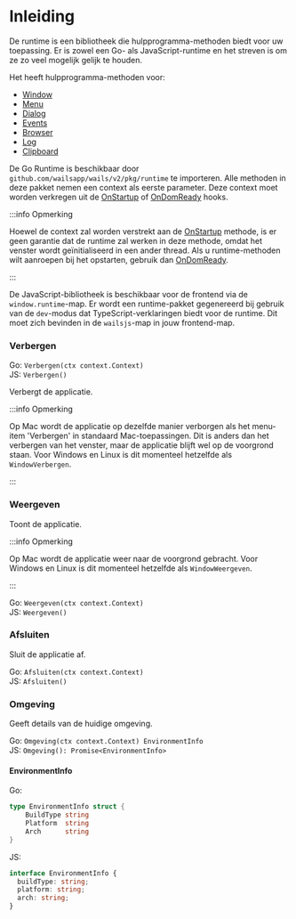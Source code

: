 # Inleiding

De runtime is een bibliotheek die hulpprogramma-methoden biedt voor uw toepassing. Er is zowel een Go- als JavaScript-runtime
en het streven is om ze zo veel mogelijk gelijk te houden.

Het heeft hulpprogramma-methoden voor:

- [Window](window.mdx)
- [Menu](menu.mdx)
- [Dialog](dialog.mdx)
- [Events](events.mdx)
- [Browser](browser.mdx)
- [Log](log.mdx)
- [Clipboard](clipboard.mdx)

De Go Runtime is beschikbaar door `github.com/wailsapp/wails/v2/pkg/runtime` te importeren. Alle methoden in deze pakket
nemen een context als eerste parameter. Deze context moet worden verkregen uit de [OnStartup](../options.mdx#onstartup)
of [OnDomReady](../options.mdx#ondomready) hooks.

:::info Opmerking

Hoewel de context zal worden verstrekt aan de
[OnStartup](../options.mdx#onstartup) methode, is er geen garantie dat de runtime zal werken in deze methode, omdat
het venster wordt geïnitialiseerd in een ander thread. Als
u runtime-methoden wilt aanroepen bij het opstarten, gebruik dan [OnDomReady](../options.mdx#ondomready).

:::

De JavaScript-bibliotheek is beschikbaar voor de frontend via de `window.runtime`-map. Er wordt een runtime-pakket gegenereerd bij gebruik van de `dev`-modus dat TypeScript-verklaringen biedt voor de runtime. Dit moet zich bevinden in de `wailsjs`-map in jouw frontend-map.

### Verbergen

Go: `Verbergen(ctx context.Context)`<br/>
JS: `Verbergen()`

Verbergt de applicatie.

:::info Opmerking

Op Mac wordt de applicatie op dezelfde manier verborgen als het menu-item 'Verbergen' in standaard Mac-toepassingen. Dit is anders dan het verbergen van het venster, maar de applicatie blijft wel op de voorgrond staan. Voor Windows en Linux is dit momenteel hetzelfde als `WindowVerbergen`.

:::

### Weergeven

Toont de applicatie.

:::info Opmerking

Op Mac wordt de applicatie weer naar de voorgrond gebracht. Voor Windows en Linux is dit momenteel hetzelfde als `WindowWeergeven`.

:::

Go: `Weergeven(ctx context.Context)`<br/>
JS: `Weergeven()`

### Afsluiten

Sluit de applicatie af.

Go: `Afsluiten(ctx context.Context)`<br/>
JS: `Afsluiten()`

### Omgeving

Geeft details van de huidige omgeving.

Go: `Omgeving(ctx context.Context) EnvironmentInfo`<br/>
JS: `Omgeving(): Promise<EnvironmentInfo>`

#### EnvironmentInfo

Go:

```go
type EnvironmentInfo struct {
	BuildType string
	Platform  string
	Arch      string
}
```

JS:

```ts
interface EnvironmentInfo {
  buildType: string;
  platform: string;
  arch: string;
}
```